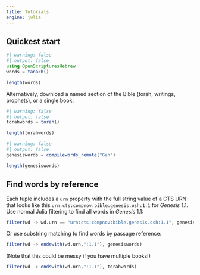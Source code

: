 ```yaml
---
title: Tutorials
engine: julia
---
```



## Quickest start

```julia
#| warning: false
#| output: false
using OpenScripturesHebrew
words = tanakh()
```

```julia
length(words)
```

Alternatively, download a named section of the Bible (torah, writings, prophets), or a single book.


```julia
#| warning: false
#| output: false
torahwords = torah()
```

```julia
length(torahwords)
```

```julia
#| warning: false
#| output: false
genesiswords = compilewords_remote("Gen")
```

```julia
length(genesiswords)
```


## Find words by reference

Each tuple includes a `urn` property with the full string value of a CTS URN that looks like this `urn:cts:compnov:bible.genesis.osh:1.1` for *Genesis* 1.1. Use normal Julia filtering to find all words in *Genesis* 1.1:

```julia
filter(wd -> wd.urn == "urn:cts:compnov:bible.genesis.osh:1.1", genesiswords)
```


Or use substring matching to find words by passage reference:


```julia
filter(wd -> endswith(wd.urn,":1.1"), genesiswords)
```

(Note that this could be messy if you have multiple books!)


```julia
filter(wd -> endswith(wd.urn,":1.1"), torahwords)
```